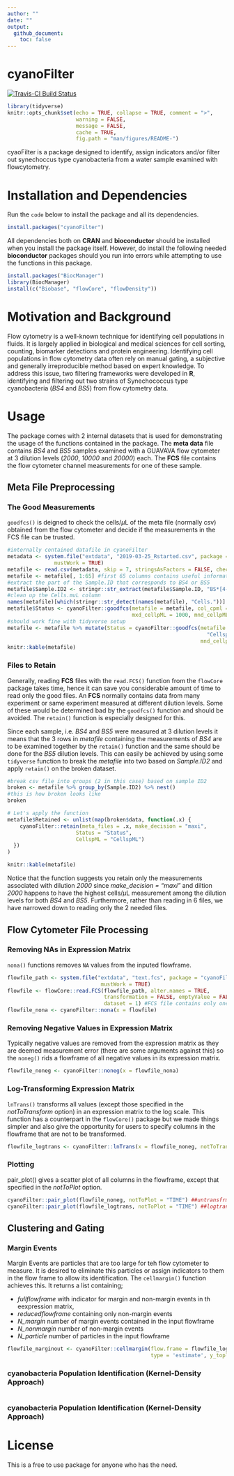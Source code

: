 ```yaml
---
author: ""
date: ""
output: 
  github_document:
    toc: false
---
```


# cyanoFilter

[![Travis-CI Build Status](https://travis-ci.org/fomotis/cyanoFilter.svg?branch=master)](https://travis-ci.org/fomotis/cyanoFilter)

```r
library(tidyverse)
knitr::opts_chunk$set(echo = TRUE, collapse = TRUE, comment = ">",
                      warning = FALSE, 
                      message = FALSE, 
                      cache = TRUE,
                      fig.path = "man/figures/README-")
```

cyaoFilter is a package designed to identify, assign indicators and/or filter out synechoccus type cyanobacteria from a water sample examined with flowcytometry.

# Installation and Dependencies

Run the `code` below to install the package and all its dependencies.

```r
install.packages("cyanoFilter")
```

All dependencies both on **CRAN** and **bioconductor** should be installed when you install the package itself. However, do install the following needed **bioconductor** packages should you run into errors while attempting to use the functions in this package.

```r
install.packages("BiocManager")
library(BiocManager)
install(c("Biobase", "flowCore", "flowDensity"))
```



# Motivation and Background

Flow cytometry is a well-known technique for identifying cell populations in fluids. It is largely applied in biological and medical sciences for cell sorting, counting, biomarker detections and protein engineering.  Identifying cell populations in flow cytometry data often rely on manual gating, a subjective and generally irreproducible method based on expert knowledge. To address this issue, two filtering frameworks were developed in **R**, identifying and filtering out two strains of Synechococcus type cyanobacteria (*BS4* and *BS5*) from flow cytometry data. 

# Usage

The package comes with 2 internal datasets that is used for demonstrating the usage of the functions contained in the package. The **meta data** file contains *BS4* and *BS5* samples examined with a GUAVAVA flow cytometer at 3 dilution levels (*2000*, *10000* and *20000*) each. The **FCS** file contains the flow cytometer channel measurements for one of these sample.

## Meta File Preprocessing

### The Good Measurements 

`goodfcs()` is deigned to check the cells/$\mu$L of the meta file (normally csv) obtained from the flow cytometer and decide if the measurements in the FCS file can be trusted. 

```r
#internally contained datafile in cyanoFilter
metadata <- system.file("extdata", "2019-03-25_Rstarted.csv", package = "cyanoFilter",
               mustWork = TRUE)
metafile <- read.csv(metadata, skip = 7, stringsAsFactors = FALSE, check.names = TRUE)
metafile <- metafile[, 1:65] #first 65 columns contains useful information
#extract the part of the Sample.ID that corresponds to BS4 or BS5
metafile$Sample.ID2 <- stringr::str_extract(metafile$Sample.ID, "BS*[4-5]")
#clean up the Cells.muL column
names(metafile)[which(stringr::str_detect(names(metafile), "Cells."))] <- "CellspML"
metafile$Status <- cyanoFilter::goodfcs(metafile = metafile, col_cpml = "CellspML", 
                                        mxd_cellpML = 1000, mnd_cellpML = 50)
#should work fine with tidyverse setup
metafile <- metafile %>% mutate(Status = cyanoFilter::goodfcs(metafile = metafile, col_cpml = 
                                                                "CellspML", mxd_cellpML = 1000,
                                                              mnd_cellpML = 50))
knitr::kable(metafile)
```


### Files to Retain

Generally, reading **FCS** files with the `read.FCS()` function from the `flowCore` package takes time, hence it can save you considerable amount of time to read only the good files. An **FCS** normally contains data from many experiment or same experiment measured at different dilution levels. Some of these would be determined bad by the `goodfcs()` function and should be avoided. The `retain()` function is especially designed for this.

Since each sample, i.e. *BS4* and *BS5* were measured at 3 dilution levels it means that the 3 rows in *metafile* containing the measurements of *BS4* are to be examined together by the `retain()` function and the same should be done for the *BS5* dilution levels. This can easily be achieved by using some `tidyverse` function to break the *metafile* into two based on *Sample.ID2* and apply `retain()` on the broken dataset.  


```r
#break csv file into groups (2 in this case) based on sample ID2
broken <- metafile %>% group_by(Sample.ID2) %>% nest() 
#this is how broken looks like
broken

# Let's apply the function
metafile$Retained <- unlist(map(broken$data, function(.x) {
    cyanoFilter::retain(meta_files = .x, make_decision = "maxi",
                      Status = "Status", 
                      CellspML = "CellspML")
  })
)  

knitr::kable(metafile)
```

Notice that the function suggests you retain only the measurements associated with dilution *2000* since *make_decision = "maxi"* and diltion *2000* happens to have the highest cells/$\mu$L measurement among the dilution levels for both *BS4* and *BS5*. Furthermore, rather than reading in 6 files, we have narrowed down to reading only the 2 needed files.

## Flow Cytometer File Processing

### Removing NAs in Expression Matrix

`nona()` functions removes `NA` values from the inputed flowframe.

```r
flowfile_path <- system.file("extdata", "text.fcs", package = "cyanoFilter",
                              mustWork = TRUE)
flowfile <- flowCore::read.FCS(flowfile_path, alter.names = TRUE,
                               transformation = FALSE, emptyValue = FALSE,
                               dataset = 1) #FCS file contains only one data object
flowfile_nona <- cyanoFilter::nona(x = flowfile)
```

### Removing Negative Values in Expression Matrix

Typically negative values are removed from the expression matrix as they are deemed measurement error (there are some arguments against this) so the `noneg()` rids a flowframe of all negative values in its expression matrix.

```r
flowfile_noneg <- cyanoFilter::noneg(x = flowfile_nona)
```


### Log-Transforming Expression Matrix

`lnTrans()` transforms all values (except those specified in the *notToTransform* option) in an expression matrix to the log scale. This function has a counterpart in the `flowCore()` package but we made things simpler and also give the opportunity for users to specify columns in the flowframe that are not to be transformed.

```r
flowfile_logtrans <- cyanoFilter::lnTrans(x = flowfile_noneg, notToTransform = c("SSC.W", "TIME"))
```

### Plotting

pair_plot() gives a scatter plot of all columns in the flowframe, except that specified in the *notToPlot* option. 

```r
cyanoFilter::pair_plot(flowfile_noneg, notToPlot = "TIME") ##untransfrmed
cyanoFilter::pair_plot(flowfile_logtrans, notToPlot = "TIME") ##logtransformed

```

## Clustering and Gating

### Margin Events

Margin Events are particles that are too large for teh flow cytometer to measure. It is desired to eliminate this particles or assign indicators to them in the flow frame to allow its identification. The `cellmargin()` function achieves this. It returns a list containing; 

- *fullflowframe* with indicator for margin and non-margin events in th eexpression matrix, 
- *reducedflowframe* containing only non-margin events
- *N_margin* number of margin events contained in the input flowframe
- *N_nonmargin* number of non-margin events
- *N_particle* number of particles in the input flowframe

```r
flowfile_marginout <- cyanoFilter::cellmargin(flow.frame = flowfile_logtrans, Channel = 'SSC.W',
                                              type = 'estimate', y_toplot = "FSC.HLin")
```

### cyanobacteria Population Identification (Kernel-Density Approach)


```r


```

### cyanobacteria Population Identification (Kernel-Density Approach)

# License

This is a free to use package for anyone who has the need.


